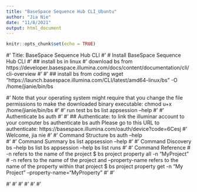 ```yaml
---
title: "BaseSpace Sequence Hub CLI_Ubuntu"
author: "Jia Nie"
date: "11/8/2021"
output: html_document
---
```


```r
knitr::opts_chunk$set(echo = TRUE)
```


#' Title: BaseSpace Sequence Hub CLI
#' # Install BaseSpace Sequence Hub CLI
#' ## install bs in linux
#' download bs from https://developer.basespace.illumina.com/docs/content/documentation/cli/cli-overview 
#'
#' ## install bs from coding
wget "https://launch.basespace.illumina.com/CLI/latest/amd64-linux/bs" -O /home/jianie/bin/bs
 
#' Note that your operating system might require that you change the file permissions to make the downloaded binary executable:
chmod u+x /home/jianie/bin/bs
#'
#' run test bs
bs list appsession --help 
#'
#' Authenticate
bs auth
#' 
#' ## Authenticate: to link the illuminar account to your computer
bs authenticate 
bs auth
Please go to this URL to authenticate:  https://basespace.illumina.com/oauth/device?code=6Cesj
#' Welcome, jia nie
#'
#' Command Structure
bs auth --help  
#' 
#' Command Summary
bs list appsession --help 
#' 
#' Command Discovery
bs --help
bs list
bs appsession --help
bs list runs
#' 
#' Command Reference
# -n refers to the name of the project
$ bs project property all -n "MyProject"
# -n refers to the name of the project and --property-name refers to the name of the property within that project
$ bs project property get -n "My Project" --property-name="MyProperty"
#' 
#' 

#' 
#' 
#' 
#' 
#' 
#' 
